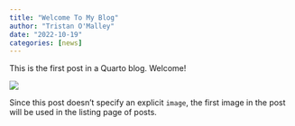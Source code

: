 ```yaml
---
title: "Welcome To My Blog"
author: "Tristan O'Malley"
date: "2022-10-19"
categories: [news]
---
```


This is the first post in a Quarto blog. Welcome!

![](thumbnail.jpg)

Since this post doesn't specify an explicit `image`, the first image in the post will be used in the listing page of posts.
